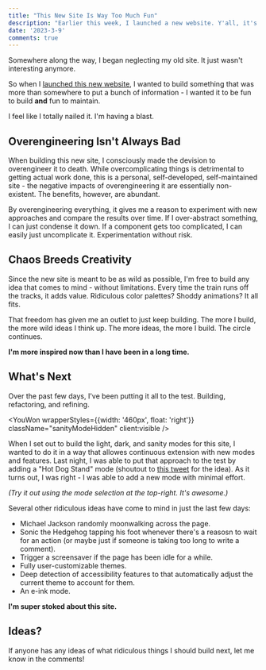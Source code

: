 ```yaml
---
title: "This New Site Is Way Too Much Fun"
description: "Earlier this week, I launched a new website. Y'all, it's been way too much fun."
date: '2023-3-9'
comments: true
---
```



Somewhere along the way, I began neglecting my old site. It just wasn't interesting anymore.

So when I [launched this new website](/blog/new-site-who-dis), I wanted to build something that was more than somewhere to put a bunch of information - I wanted it to be fun to build **and** fun to maintain.

I feel like I totally nailed it. I'm having a blast.

## Overengineering Isn't Always Bad

When building this new site, I consciously made the devision to overengineer it to death. While overcomplicating things is detrimental to getting actual work done, this is a personal, self-developed, self-maintained site - the negative impacts of overengineering it are essentially non-existent. The benefits, however, are abundant.

By overengineering everything, it gives me a reason to experiment with new approaches and compare the results over time. If I over-abstract something, I can just condense it down. If a component gets too complicated, I can easily just uncomplicate it. Experimentation without risk.

## Chaos Breeds Creativity

Since the new site is meant to be as wild as possible, I'm free to build any idea that comes to mind - without limitations. Every time the train runs off the tracks, it adds value. Ridiculous color palettes? Shoddy animations? It all fits.

That freedom has given me an outlet to just keep building. The more I build, the more wild ideas I think up. The more ideas, the more I build. The circle continues.

**I'm more inspired now than I have been in a long time.**

## What's Next

Over the past few days, I've been putting it all to the test. Building, refactoring, and refining.

<YouWon wrapperStyles={{width: '460px', float: 'right'}} className="sanityModeHidden" client:visible />

When I set out to build the light, dark, and sanity modes for this site, I wanted to do it in a way that allowes continuous extension with new modes and features. Last night, I was able to put that approach to the test by adding a "Hot Dog Stand" mode (shoutout to [this tweet](https://twitter.com/kingkool68/status/1633571922200911873?s=20) for the idea). As it turns out, I was right - I was able to add a new mode with minimal effort.

*(Try it out using the mode selection at the top-right. It's awesome.)*

Several other ridiculous ideas have come to mind in just the last few days:

- Michael Jackson randomly moonwalking across the page.
- Sonic the Hedgehog tapping his foot whenever there's a reasosn to wait for an action (or maybe just if someone is taking too long to write a comment).
- Trigger a screensaver if the page has been idle for a while.
- Fully user-customizable themes.
- Deep detection of accessibility features to that automatically adjust the current theme to account for them.
- An e-ink mode.

**I'm super stoked about this site.**

## Ideas?

If anyone has any ideas of what ridiculous things I should build next, let me know in the comments!
